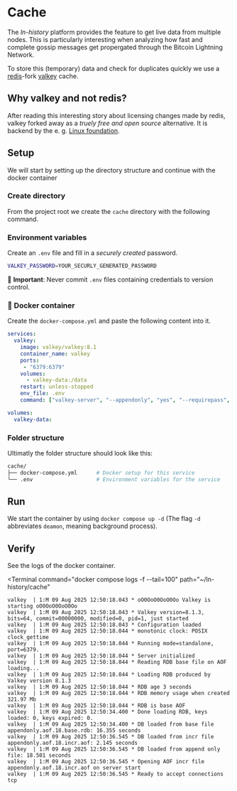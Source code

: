 
# Cache

The _ln-history_ platform provides the feature to get live data from multiple nodes.
This is particularly interesting when analyzing how fast and complete gossip messages get propergated through the Bitcoin Lightning Network.

To store this (temporary) data and check for duplicates quickly we use a [redis](https://redis.io)-fork [valkey](valkey.io) cache.


## Why valkey and not redis?

After reading this interesting story about licensing changes made by redis, valkey forked away as a _truely free and open source_ alternative.
It is backend by the e. g. [Linux foundation](https://www.linuxfoundation.org/).


## Setup

We will start by setting up the directory structure and continue with the docker container

### Create directory

From the project root we create the `cache` directory with the following command.

<TerminalOneLiner
  path="~/ln-history"
  command="mkdir cache && cd cache"
/>

### Environment variables <Badge text="authentication" type="danger"/>

Create an `.env` file and fill in a _securely created_ password.

```bash
VALKEY_PASSWORD=YOUR_SECURLY_GENERATED_PASSWORD
```

🔐 **Important**: Never commit `.env` files containing credentials to version control.


### 🐳 Docker container

Create the `docker-compose.yml` and paste the following content into it.

```yml
services:
  valkey:
    image: valkey/valkey:8.1
    container_name: valkey
    ports:
     - "6379:6379"
    volumes:
      - valkey-data:/data
    restart: unless-stopped
    env_file: .env
    command: ["valkey-server", "--appendonly", "yes", "--requirepass", "${VALKEY_PASSWORD}"]

volumes:
  valkey-data:
```

### Folder structure

Ultimatly the folder structure should look like this:

```bash
cache/
├── docker-compose.yml      # Docker setup for this service
└── .env                    # Environment variables for the service
```
 
## Run

We start the container by using `docker compose up -d` (The flag `-d` abbreviates `deamon`, meaning background process).

<TerminalOneLiner path="~/ln-history/database" command="docker compose up -d" />

## Verify

See the logs of the docker container.

<Terminal
  command="docker compose logs -f --tail=100"
  path="~/ln-history/cache"
>
```
valkey  | 1:M 09 Aug 2025 12:50:18.043 * oO0OoO0OoO0Oo Valkey is starting oO0OoO0OoO0Oo
valkey  | 1:M 09 Aug 2025 12:50:18.043 * Valkey version=8.1.3, bits=64, commit=00000000, modified=0, pid=1, just started
valkey  | 1:M 09 Aug 2025 12:50:18.043 * Configuration loaded
valkey  | 1:M 09 Aug 2025 12:50:18.044 * monotonic clock: POSIX clock_gettime
valkey  | 1:M 09 Aug 2025 12:50:18.044 * Running mode=standalone, port=6379.
valkey  | 1:M 09 Aug 2025 12:50:18.044 * Server initialized
valkey  | 1:M 09 Aug 2025 12:50:18.044 * Reading RDB base file on AOF loading...
valkey  | 1:M 09 Aug 2025 12:50:18.044 * Loading RDB produced by Valkey version 8.1.3
valkey  | 1:M 09 Aug 2025 12:50:18.044 * RDB age 3 seconds
valkey  | 1:M 09 Aug 2025 12:50:18.044 * RDB memory usage when created 321.97 Mb
valkey  | 1:M 09 Aug 2025 12:50:18.044 * RDB is base AOF
valkey  | 1:M 09 Aug 2025 12:50:34.400 * Done loading RDB, keys loaded: 0, keys expired: 0.
valkey  | 1:M 09 Aug 2025 12:50:34.400 * DB loaded from base file appendonly.aof.18.base.rdb: 16.355 seconds
valkey  | 1:M 09 Aug 2025 12:50:36.545 * DB loaded from incr file appendonly.aof.18.incr.aof: 2.145 seconds
valkey  | 1:M 09 Aug 2025 12:50:36.545 * DB loaded from append only file: 18.501 seconds
valkey  | 1:M 09 Aug 2025 12:50:36.545 * Opening AOF incr file appendonly.aof.18.incr.aof on server start
valkey  | 1:M 09 Aug 2025 12:50:36.545 * Ready to accept connections tcp
```
</Terminal>